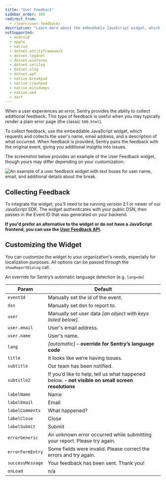 ```yaml
---
title: "User Feedback"
sidebar_order: 105
redirect_from:
  - /learn/user-feedback/
description: "Learn more about the embeddable JavaScript widget, which requests and collects the user information when an event occurs. Sentry pairs the feedback with the original event, giving you additional insight into issues."
notSupported:
  - android
  - apple
  - native
  - dotnet.entityframework
  - dotnet.log4net
  - dotnet.winforms
  - dotnet.serilog
  - dotnet.nlog
  - dotnet.wpf
  - native.breakpad
  - native.crashpad
  - native.minidumps
  - native.ue4
  - dart
---
```


When a user experiences an error, Sentry provides the ability to collect additional feedback. This type of feedback is useful when you may typically render a plain error page (the classic `500.html`).

To collect feedback, use the embeddable JavaScript widget, which requests and collects the user's name, email address, and a description of what occurred. When feedback is provided, Sentry pairs the feedback with the original event, giving you additional insights into issues.

The screenshot below provides an example of the User Feedback widget, though yours may differ depending on your customization:

![An example of a user feedback widget with text boxes for user name, email, and additional details about the break.](user_feedback_widget.png)

## Collecting Feedback

To integrate the widget, you'll need to be running version 2.1 or newer of our JavaScript SDK. The widget authenticates with your public DSN, then passes in the Event ID that was generated on your backend.

**If you'd prefer an alternative to the widget or do not have a JavaScript frontend, you can use the [User Feedback API](https://docs.sentry.io/api/projects/post-project-user-reports/).**

<PlatformContent includePath="user-feedback-example" />

## Customizing the Widget

You can customize the widget to your organization's needs, especially for localization purposes. All options can be passed through the `showReportDialog` call.

An override for Sentry’s automatic language detection (e.g. `lang=de`)

| Param            | Default                                                                                           |
| ---------------- | ------------------------------------------------------------------------------------------------- |
| `eventId`        | Manually set the id of the event.                                                                 |
| `dsn`            | Manually set dsn to report to.                                                                    |
| `user`           | Manually set user data _[an object with keys listed below]_.                                      |
| `user.email`     | User's email address.                                                                             |
| `user.name`      | User's name.                                                                                      |
| `lang`           | _[automatic]_ – **override for Sentry’s language code**                                           |
| `title`          | It looks like we’re having issues.                                                                |
| `subtitle`       | Our team has been notified.                                                                       |
| `subtitle2`      | If you’d like to help, tell us what happened below. – **not visible on small screen resolutions** |
| `labelName`      | Name                                                                                              |
| `labelEmail`     | Email                                                                                             |
| `labelComments`  | What happened?                                                                                    |
| `labelClose`     | Close                                                                                             |
| `labelSubmit`    | Submit                                                                                            |
| `errorGeneric`   | An unknown error occurred while submitting your report. Please try again.                         |
| `errorFormEntry` | Some fields were invalid. Please correct the errors and try again.                                |
| `successMessage` | Your feedback has been sent. Thank you!                                                           |
| `onLoad`         | n/a                                                                                               |
